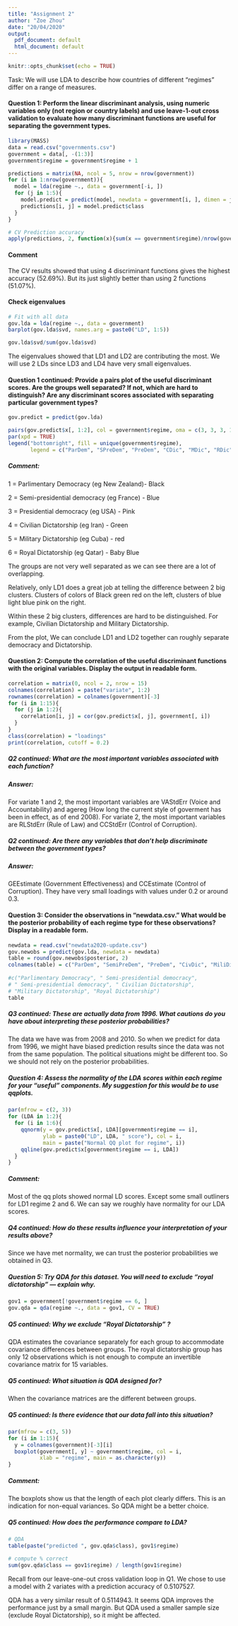 ```yaml
---
title: "Assignment 2"
author: "Zoe Zhou"
date: "20/04/2020"
output:
  pdf_document: default
  html_document: default
---
```


```r
knitr::opts_chunk$set(echo = TRUE)
```

Task: We will use LDA to describe how countries of different “regimes” differ on a range of measures.

#### Question 1: Perform the linear discriminant analysis, using numeric variables only (not region or country labels) and use leave-1-out cross validation to evaluate how many discriminant functions are useful for separating the government types. 
```r
library(MASS)
data = read.csv("governments.csv")
government = data[, -(1:3)]
government$regime = government$regime + 1

predictions = matrix(NA, ncol = 5, nrow = nrow(government))
for (i in 1:nrow(government)){
  model = lda(regime ~., data = government[-i, ])
  for (j in 1:5){
    model.predict = predict(model, newdata = government[i, ], dimen = j)
    predictions[i, j] = model.predict$class
  }
}

# CV Prediction accuracy
apply(predictions, 2, function(x){sum(x == government$regime)/nrow(government)})
```
#### Comment
The CV results showed that using 4 discriminant functions gives the highest accuracy (52.69%). But its just slightly better than using 2 functions (51.07%). 

#### Check eigenvalues
```r
# Fit with all data
gov.lda = lda(regime ~., data = government)
barplot(gov.lda$svd, names.arg = paste0("LD", 1:5))
```

```r
gov.lda$svd/sum(gov.lda$svd)
```

The eigenvalues showed that LD1 and LD2 are contributing the most. We will use 2 LDs since LD3 and LD4 have very small eigenvalues.

#### Question 1 continued: Provide a pairs plot of the useful discriminant scores. Are the groups well separated? If not, which are hard to distinguish? Are any discriminant scores associated with separating particular government types?
```r
gov.predict = predict(gov.lda)

pairs(gov.predict$x[, 1:2], col = government$regime, oma = c(3, 3, 3, 15))
par(xpd = TRUE)
legend("bottomright", fill = unique(government$regime), 
       legend = c("ParDem", "SPreDem", "PreDem", "CDic", "MDic", "RDic"))
```

##### Comment:

1 = Parlimentary Democracy (eg New Zealand)- Black

2 = Semi-presidential democracy (eg France) - Blue

3 = Presidential democracy (eg USA) - Pink

4 = Civilian Dictatorship (eg Iran) - Green

5 = Military Dictatorship (eg Cuba) - red

6 = Royal Dictatorship (eg Qatar) - Baby Blue

The groups are not very well separated as we can see there are a lot of overlapping.

Relatively, only LD1 does a great job at telling the difference between 2 big clusters. Clusters of colors of Black green red on the left, clusters of blue light blue pink on the right. 

Within these 2 big clusters, differences are hard to be distinguished. For example, Civilian Dictatorship and Military Dictatorship.

From the plot, We can conclude LD1 and LD2 together can roughly separate democracy and Dictatorship.

#### Question 2: Compute the correlation of the useful discriminant functions with the original variables. Display the output in readable form. 
```r
correlation = matrix(0, ncol = 2, nrow = 15)
colnames(correlation) = paste("variate", 1:2)
rownames(correlation) = colnames(government)[-3]
for (i in 1:15){
  for (j in 1:2){
    correlation[i, j] = cor(gov.predict$x[, j], government[, i])
  }
}
class(correlation) = "loadings"
print(correlation, cutoff = 0.2)
```

##### Q2 continued: What are the most important variables associated with each function? 
##### Answer:
For variate 1 and 2, the most important variables are VAStdErr (Voice and Accountability) and agereg (How long the current style of goverment has been in effect, as of end 2008). For variate 2, the most important variables are RLStdErr (Rule of Law) and CCStdErr (Control of Corruption).  

##### Q2 continued: Are there any variables that don’t help discriminate between the government types?
##### Answer:
GEEstimate (Government Effectiveness) and CCEstimate (Control of Corruption). They have very small loadings with values under 0.2 or around 0.3.


#### Question 3: Consider the observations in “newdata.csv.” What would be the posterior probability of each regime type for these observations? Display in a readable form. 
```r
newdata = read.csv("newdata2020-update.csv")
gov.newobs = predict(gov.lda, newdata = newdata)
table = round(gov.newobs$posterior, 2)
colnames(table) = c("ParDem", "SemiPreDem", "PreDem", "CivDic", "MiliDic", "RoyDic")
  
#c("Parlimentary Democracy", " Semi-presidential democracy", 
# " Semi-presidential democracy", " Civilian Dictatorship", 
# "Military Dictatorship", "Royal Dictatorship")
table
```

##### Q3 continued: These are actually data from 1996. What cautions do you have about interpreting these posterior probabilities?
The data we have was from 2008 and 2010. So when we predict for data from 1996, we might have biased prediction results since the data was not from the same population. The political situations might be different too. So we should not rely on the posterior probabilities.

##### Question 4: Assess the normality of the LDA scores within each regime for your “useful” components. My suggestion for this would be to use qqplots.
```r
par(mfrow = c(2, 3))
for (LDA in 1:2){
  for (i in 1:6){
    qqnorm(y = gov.predict$x[, LDA][government$regime == i],
           ylab = paste0("LD", LDA, " score"), col = i, 
           main = paste("Normal QQ plot for regime", i))
    qqline(gov.predict$x[government$regime == i, LDA])
  }
}
```

##### Comment:
Most of the qq plots showed normal LD scores. Except some small outliners for LD1 regime 2 and 6. We can say we roughly have normality for our LDA scores.

##### Q4 continued: How do these results influence your interpretation of your results above?
Since we have met normality, we can trust the posterior probabilities we obtained in Q3. 

##### Question 5: Try QDA for this dataset. You will need to exclude “royal dictatorship” — explain why. 
```r
gov1 = government[!government$regime == 6, ]
gov.qda = qda(regime ~., data = gov1, CV = TRUE)
```

##### Q5 continued: Why we exclude "Royal Dictatorship" ?
QDA estimates the covariance separately for each group to accommodate covariance differences between groups. The royal dictatorship group has only 12 observations which is not enough to compute an invertible covariance matrix for 15 variables. 

##### Q5 continued: What situation is QDA designed for?
When the covariance matrices are the different between groups.

##### Q5 continued: Is there evidence that our data fall into this situation? 
```r
par(mfrow = c(3, 5))
for (i in 1:15){
  y = colnames(government)[-3][i]
  boxplot(government[, y] ~ government$regime, col = i,
          xlab = "regime", main = as.character(y))
}
```
##### Comment:
The boxplots show us that the length of each plot clearly differs. This is an indication for non-equal variances. So QDA might be a better choice.

##### Q5 continued: How does the performance compare to LDA?
```r
# QDA
table(paste("predicted ", gov.qda$class), gov1$regime)

# compute % correct
sum(gov.qda$class == gov1$regime) / length(gov1$regime)
```

Recall from our leave-one-out cross validation loop in Q1. We chose to use a model with 2 variates with a prediction accuracy of 0.5107527. 

QDA has a very similar result of 0.5114943. It seems QDA improves the performance just by a small margin. But QDA used a smaller sample size (exclude Royal Dictatorship), so it might be affected. 




